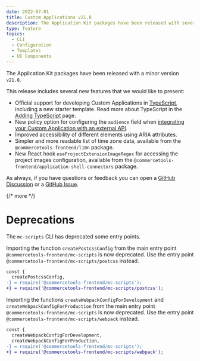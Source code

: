 ```yaml
---
date: 2022-07-01
title: Custom Applications v21.8
description: The Application Kit packages have been released with several new features.
type: feature
topics:
  - CLI
  - Configuration
  - Templates
  - UI Components
---
```


The Application Kit packages have been released with a minor version `v21.8`.

This release includes several new features that we would like to present:

* Official support for developing Custom Applications in [TypeScript](https://www.typescriptlang.org/), including a new starter template. Read more about TypeScript in the [Adding TypeScript](/development/adding-typescript) page.
* New policy option for configuring the `audience` field when [integrating your Custom Application with an external API](/concepts/integrate-with-your-own-api#configuring-the-audience-policy).
* Improved accessibility of different elements using ARIA attributes.
* Simpler and more readable list of time zone data, available from the `@commercetools-frontend/l10n` package.
* New React hook `useProjectExtensionImageRegex` for accessing the project images configuration, available from the `@commercetools-frontend/application-shell-connectors` package.

As always, if you have questions or feedback you can open a [GitHub Discussion](https://github.com/commercetools/merchant-center-application-kit/discussions) or a [GitHub Issue](https://github.com/commercetools/merchant-center-application-kit/issues).

{/* more */}

# Deprecations

The `mc-scripts` CLI has deprecated some entry points.

Importing the function `createPostcssConfig` from the main entry point `@commercetools-frontend/mc-scripts` is now deprecated. Use the entry point `@commercetools-frontend/mc-scripts/postcss` instead.

```diff
const {
  createPostcssConfig,
-} = require('@commercetools-frontend/mc-scripts');
+} = require('@commercetools-frontend/mc-scripts/postcss');
```

Importing the functions `createWebpackConfigForDevelopment` and `createWebpackConfigForProduction` from the main entry point `@commercetools-frontend/mc-scripts` is now deprecated. Use the entry point `@commercetools-frontend/mc-scripts/webpack` instead.

```diff
const {
  createWebpackConfigForDevelopment,
  createWebpackConfigForProduction,
-} = require('@commercetools-frontend/mc-scripts');
+} = require('@commercetools-frontend/mc-scripts/webpack');
```
